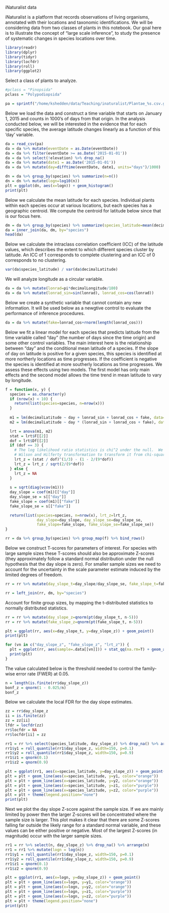 iNaturalist data

iNaturalist is a platform that records observations of living organisms, annotated with their locations and taxonomic identifications. We will be considering data from two classes of plants in this notebook. Our goal here is to illustrate the concept of "large scale inference", to study the presence of systematic changes in species locations over time.

```r
library(readr)
library(dplyr)
library(tidyr)
library(locfdr)
library(roll)
library(ggplot2)
```

Select a class of plants to analyze.

```r
#pclass = "Pinopsida"
pclass = "Polypodiopsida"

pa = sprintf("/home/kshedden/data/Teaching/inaturalist/Plantae_%s.csv.gz", pclass)
```

Below we load the data and construct a time variable that starts on January 1, 2015 and counts in 1000's of days from that origin. In the analysis conducted below, we will be interested in the evidence that for each specific species, the average latitude changes linearly as a function of this 'day' variable.

```r
da = read_csv(pa)
da = da %>% mutate(eventDate = as.Date(eventDate))
da = da %>% filter(eventDate >= as.Date('2015-01-01'))
da = da %>% select(!elevation) %>% drop_na()
da = da %>% mutate(date1 = as.Date('2015-01-01'))
da = da %>% mutate(day=difftime(eventDate, date1, units="days")/1000)
```

```r
dn = da %>% group_by(species) %>% summarize(n=n())
dn = dn %>% mutate(logn=log10(n))
plt = ggplot(dn, aes(x=logn)) + geom_histogram()
print(plt)
```

Below we calculate the mean latitude for each species.  Individual plants within each species occur at various locations, but each species has a geographic centroid.  We compute the centroid for latitude below since that is our focus here.

```r
dm = da %>% group_by(species) %>% summarize(species_latitude=mean(decimalLatitude))
da = inner_join(da, dm, by="species")
head(da)
```
Below we calculate the intraclass correlation coefficient (ICC) of the latitude values, which describes the extent to which different species cluster by latitude.  An ICC of 1 corresponds to complete clustering and an ICC of 0 corresponds to no clustering.

```r
var(da$species_latitude) / var(da$decimalLatitude)
```

We will analyze longitude as a circular variable.

```r
da = da %>% mutate(lonrad=pi*decimalLongitude/180)
da = da %>% mutate(lonrad_sin=sin(lonrad), lonrad_cos=cos(lonrad))
```

Below we create a synthetic variable that cannot contain any new information.  It will be used below as a newgtive control to evaluate the performance of inference procedures.

```r
da = da %>% mutate(fake=lonrad_cos+rnorm(length(lonrad_cos)))
```

Below we fit a linear model for each species that predicts latitude from the time variable called "day" (the number of days since the time origin) and some other control variables. The main interest here is the relationship between "day" and the conditional mean latitude of a species. If the slope of day on latitude is positive for a given species, this species is identified at more northerly locations as time progresses. If the coefficient is negative the species is identified at more southerly locations as time progresses. We assess these effects using two models. The first model has only main effects and the second model allows the time trend in mean latitude to vary by longitude.

```r
f = function(x, y) {
  species = as.character(y)
  if (nrow(x) < 10) {
    return(list(species=species, n=nrow(x)))
  }
  
  m1 = lm(decimalLatitude ~ day + lonrad_sin + lonrad_cos + fake, data=x)
  m2 = lm(decimalLatitude ~ day * (lonrad_sin + lonrad_cos + fake), data=x)

  lrt = anova(m1, m2)
  stat = lrt$F[[2]]
  dof = lrt$Df[[2]]
  if (dof == 3) {
    # The log likelihood ratio statistics is chi^2 under the null.  We use the 
    # Wilson and Hilferty transformation to transform it from chi-square to Gaussian.
    lrt_z = (stat / dof)^(1/3) - (1 - 2/(9*dof))
    lrt_z = lrt_z / sqrt(2/(9*dof))
  } else {
    lrt_z = NA
  }
  
  s = sqrt(diag(vcov(m1)))
  day_slope = coef(m1)[["day"]]
  day_slope_se = s[["day"]]
  fake_slope = coef(m1)[["fake"]]
  fake_slope_se = s[["fake"]]

  return(list(species=species, n=nrow(x), lrt_z=lrt_z, 
              day_slope=day_slope, day_slope_se=day_slope_se,
              fake_slope=fake_slope, fake_slope_se=fake_slope_se))
}

rr = da %>% group_by(species) %>% group_map(f) %>% bind_rows()
```

Below we construct T-scores for parameters of interest. For species with large sample sizes these T-scores should also be approximate Z-scores (they approximately follow a standard normal distribution under the null hypothesis that the day slope is zero). For smaller sample sizes we need to account for the uncertainty in the scale parameter estimate induced by the limited degrees of freedom.

```r
rr = rr %>% mutate(day_slope_t=day_slope/day_slope_se, fake_slope_t=fake_slope/fake_slope_se)
```

```r
rr = left_join(rr, dm, by="species")
```

Account for finite group sizes, by mapping the t-distributed statistics to normally distributed statistics.

```r
rr = rr %>% mutate(day_slope_z=qnorm(pt(day_slope_t, n-5)))
rr = rr %>% mutate(fake_slope_z=qnorm(pt(fake_slope_t, n-5)))
```

```r
plt = ggplot(rr, aes(x=day_slope_t, y=day_slope_z)) + geom_point()
print(plt)
```

```r
for (vn in c("day_slope_z", "fake_slope_z", "lrt_z")) {
  plt = ggplot(rr, aes(sample=.data[[vn]])) + stat_qq(na.rm=T) + geom_abline(intercept=0, slope=1) + ylim(-1, 4)
  print(plt)
}

```
The value calculated below is the threshold needed to control the family-wise error rate (FWER) at 0.05.

```r
n = length(is.finite(rr$day_slope_z))
bonf_z = qnorm(1 - 0.025/n)
bonf_z
```

Below we calculate the local FDR for the day slope estimates.

```r
zz = rr$day_slope_z
ii = is.finite(zz)
zz = zz[ii]
lfdr = locfdr(zz)
rr$locfdr = NA
rr$locfdr[ii] = zz
```

```r
rr1 = rr %>% select(species_latitude, day_slope_z) %>% drop_na() %>% arrange(species_latitude)
rr1$y1 = roll_quantile(rr1$day_slope_z, width=150, p=0.1)
rr1$y2 = roll_quantile(rr1$day_slope_z, width=150, p=0.9)
rr1$z1 = qnorm(0.1)
rr1$z2 = qnorm(0.9)

plt = ggplot(rr1, aes(x=species_latitude, y=day_slope_z)) + geom_point() 
plt = plt + geom_line(aes(x=species_latitude, y=y1, color="orange"))
plt = plt + geom_line(aes(x=species_latitude, y=y2, color="orange"))
plt = plt + geom_line(aes(x=species_latitude, y=z1, color="purple"))
plt = plt + geom_line(aes(x=species_latitude, y=z2, color="purple"))
plt = plt + theme(legend.position="none")
print(plt)
```

Next we plot the day slope Z-score against the sample size. If we are mainly limited by power then the larger Z-scores will be concentrated where the sample size is larger. This plot makes it clear that there are some Z-scores falling far outside the likely range for a standard normal variable, and these values can be either positive or negative. Most of the largest Z-scores (in magnitude) occur with the larger sample sizes.

```r
rr1 = rr %>% select(n, day_slope_z) %>% drop_na() %>% arrange(n)
rr1 = rr1 %>% mutate(logn = log(n))
rr1$y1 = roll_quantile(rr1$day_slope_z, width=150, p=0.1)
rr1$y2 = roll_quantile(rr1$day_slope_z, width=150, p=0.9)
rr1$z1 = qnorm(0.1)
rr1$z2 = qnorm(0.9)

plt = ggplot(rr1, aes(x=logn, y=day_slope_z)) + geom_point()
plt = plt + geom_line(aes(x=logn, y=y1, color="orange"))
plt = plt + geom_line(aes(x=logn, y=y2, color="orange"))
plt = plt + geom_line(aes(x=logn, y=z1, color="purple"))
plt = plt + geom_line(aes(x=logn, y=z2, color="purple"))
plt = plt + theme(legend.position="none")
print(plt)
```
